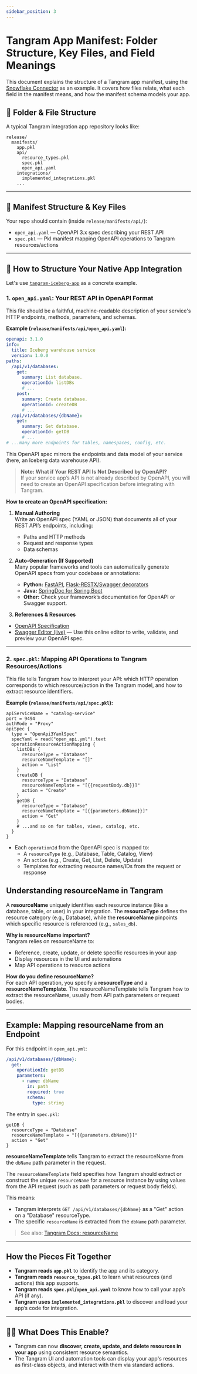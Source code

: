 ```yaml
---
sidebar_position: 3
---
```


# Tangram App Manifest: Folder Structure, Key Files, and Field Meanings

This document explains the structure of a Tangram app manifest, using the [Snowflake Connector](https://github.com/tangram-data/tangram-snowflake-connector) as an example. It covers how files relate, what each field in the manifest means, and how the manifest schema models your app.


## 📁 Folder & File Structure

A typical Tangram integration app repository looks like:

```
release/
  manifests/
    app.pkl
    api/
      resource_types.pkl
      spec.pkl
      open_api.yaml
    integrations/
      implemented_integrations.pkl
    ...
```
---

## 📁 Manifest Structure & Key Files

Your repo should contain (inside `release/manifests/api/`):

- `open_api.yaml` — OpenAPI 3.x spec describing your REST API
- `spec.pkl` — Pkl manifest mapping OpenAPI operations to Tangram resources/actions

---

## 🧩 How to Structure Your Native App Integration

Let's use [`tangram-iceberg-app`](https://github.com/tangram-data/tangram-iceberg-app) as a concrete example.

### 1. `open_api.yaml`: Your REST API in OpenAPI Format

This file should be a faithful, machine-readable description of your service's HTTP endpoints, methods, parameters, and schemas.

**Example (`release/manifests/api/open_api.yaml`):**
```yaml
openapi: 3.1.0
info:
  title: Iceberg warehouse service
  version: 1.0.0
paths:
  /api/v1/databases:
    get:
      summary: List database.
      operationId: listDBs
      # ...
    post:
      summary: Create database.
      operationId: createDB
      # ...
  /api/v1/databases/{dbName}:
    get:
      summary: Get database.
      operationId: getDB
      # ...
# ...many more endpoints for tables, namespaces, config, etc.
```
This OpenAPI spec mirrors the endpoints and data model of your service (here, an Iceberg data warehouse API).

> **Note: What if Your REST API Is Not Described by OpenAPI?**  
> If your service app’s API is not already described by OpenAPI, you will need to create an OpenAPI specification before integrating with Tangram.

**How to create an OpenAPI specification:**

1. **Manual Authoring**  
   Write an OpenAPI spec (YAML or JSON) that documents all of your REST API’s endpoints, including:
   - Paths and HTTP methods
   - Request and response types
   - Data schemas
  

2. **Auto-Generation (If Supported)**  
   Many popular frameworks and tools can automatically generate OpenAPI specs from your codebase or annotations:
   - **Python:** [FastAPI](https://fastapi.tiangolo.com/), [Flask-RESTX/Swagger decorators](https://flask-restx.readthedocs.io/en/latest/swagger.html)
   - **Java:** [SpringDoc for Spring Boot](https://springdoc.org/)
   - **Other:** Check your framework’s documentation for OpenAPI or Swagger support.
  
  3. **References & Resources**
   - [OpenAPI Specification](https://swagger.io/specification/)
   - [Swagger Editor (live)](https://editor.swagger.io/) — Use this online editor to write, validate, and preview your OpenAPI spec.
  
---

### 2. `spec.pkl`: Mapping API Operations to Tangram Resources/Actions

This file tells Tangram how to interpret your API: which HTTP operation corresponds to which resource/action in the Tangram model, and how to extract resource identifiers.

**Example (`release/manifests/api/spec.pkl`):**
```pkl
apiServiceName = "catalog-service"
port = 9494
authMode = "Proxy"
apiSpec {
  type = "OpenApi3YamlSpec"
  specYaml = read("open_api.yml").text
  operationResourceActionMapping {
    listDBs {
      resourceType = "Database"
      resourceNameTemplate = "[]"
      action = "List"
    }
    createDB {
      resourceType = "Database"
      resourceNameTemplate = "[{{requestBody.db}}]"
      action = "Create"
    }
    getDB {
      resourceType = "Database"
      resourceNameTemplate = "[{{parameters.dbName}}]"
      action = "Get"
    }
    # ...and so on for tables, views, catalog, etc.
  }
}
```

- Each `operationId` from the OpenAPI spec is mapped to:
    - A `resourceType` (e.g., Database, Table, Catalog, View)
    - An `action` (e.g., Create, Get, List, Delete, Update)
    - Templates for extracting resource names/IDs from the request or response
    
## Understanding resourceName in Tangram

A **resourceName** uniquely identifies each resource instance (like a database, table, or user) in your integration. The **resourceType** defines the resource category (e.g., Database), while the **resourceName** pinpoints which specific resource is referenced (e.g., `sales_db`).

**Why is resourceName important?**  
Tangram relies on resourceName to:
- Reference, create, update, or delete specific resources in your app
- Display resources in the UI and automations
- Map API operations to resource actions

**How do you define resourceName?**  
For each API operation, you specify a **resourceType** and a **resourceNameTemplate**. The resourceNameTemplate tells Tangram how to extract the resourceName, usually from API path parameters or request bodies.

---

## Example: Mapping resourceName from an Endpoint

For this endpoint in `open_api.yml`:

```yaml
/api/v1/databases/{dbName}:
  get:
    operationId: getDB
    parameters:
      - name: dbName
        in: path
        required: true
        schema:
          type: string
```

The entry in `spec.pkl`:

```pkl
getDB {
  resourceType = "Database"
  resourceNameTemplate = "[{{parameters.dbName}}]"
  action = "Get"
}
```

**resourceNameTemplate** tells Tangram to extract the resourceName from the `dbName` path parameter in the request.

The `resourceNameTemplate` field specifies how Tangram should extract or construct the unique `resourceName` for a resource instance by using values from the API request (such as path parameters or request body fields).

This means:
- Tangram interprets `GET /api/v1/databases/{dbName}` as a "Get" action on a "Database" resourceType.
- The specific `resourceName` is extracted from the `dbName` path parameter.

> See also: [Tangram Docs: resourceName](https://docs.tangram-os.ai/tutorial-basics/resource#resource-name)  

---
## How the Pieces Fit Together

- **Tangram reads `app.pkl`** to identify the app and its category.
- **Tangram reads `resource_types.pkl`** to learn what resources (and actions) this app supports.
- **Tangram reads `spec.pkl`/`open_api.yaml`** to know how to call your app’s API (if any).
- **Tangram uses `implemented_integrations.pkl`** to discover and load your app’s code for integration.

---

## 🧑‍💻 What Does This Enable?

- Tangram can now **discover, create, update, and delete resources in your app** using consistent resource semantics.
- The Tangram UI and automation tools can display your app's resources as first-class objects, and interact with them via standard actions.